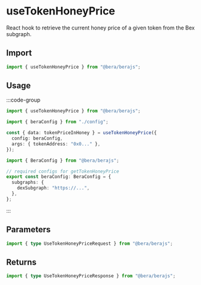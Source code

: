 # useTokenHoneyPrice

React hook to retrieve the current honey price of a given token from the Bex subgraph.

## Import

```ts twoslash
import { useTokenHoneyPrice } from "@bera/berajs";
```

## Usage

:::code-group

```ts twoslash [example.ts]
import { useTokenHoneyPrice } from "@bera/berajs";

import { beraConfig } from "./config";

const { data: tokenPriceInHoney } = useTokenHoneyPrice({
  config: beraConfig,
  args: { tokenAddress: "0x0..." },
});
```

```ts twoslash [config.ts] filename="config.ts"
import { BeraConfig } from "@bera/berajs";

// required configs for getTokenHoneyPrice
export const beraConfig: BeraConfig = {
  subgraphs: {
    dexSubgraph: "https://...",
  },
};
```

:::

## Parameters

```ts twoslash
import { type UseTokenHoneyPriceRequest } from "@bera/berajs";
```

## Returns

```ts twoslash
import { type UseTokenHoneyPriceResponse } from "@bera/berajs";
```
